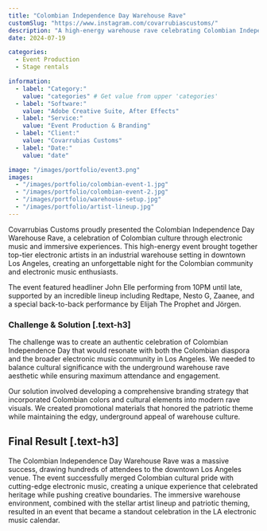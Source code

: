 ```yaml
---
title: "Colombian Independence Day Warehouse Rave"
customSlug: "https://www.instagram.com/covarrubiascustoms/"
description: "A high-energy warehouse rave celebrating Colombian Independence Day featuring John Elle, Redtape, Nesto G, Zaanee, and more in downtown Los Angeles."
date: 2024-07-19

categories:
  - Event Production
  - Stage rentals

information:
  - label: "Category:"
    value: "categories" # Get value from upper 'categories'
  - label: "Software:"
    value: "Adobe Creative Suite, After Effects"
  - label: "Service:"
    value: "Event Production & Branding"
  - label: "Client:"
    value: "Covarrubias Customs"
  - label: "Date:"
    value: "date"

image: "/images/portfolio/event3.png"
images:
  - "/images/portfolio/colombian-event-1.jpg"
  - "/images/portfolio/colombian-event-2.jpg"
  - "/images/portfolio/warehouse-setup.jpg"
  - "/images/portfolio/artist-lineup.jpg"
---
```


Covarrubias Customs proudly presented the Colombian Independence Day Warehouse Rave, a celebration of Colombian culture through electronic music and immersive experiences. This high-energy event brought together top-tier electronic artists in an industrial warehouse setting in downtown Los Angeles, creating an unforgettable night for the Colombian community and electronic music enthusiasts.

The event featured headliner John Elle performing from 10PM until late, supported by an incredible lineup including Redtape, Nesto G, Zaanee, and a special back-to-back performance by Elijah The Prophet and Jörgen.

### Challenge & Solution [.text-h3]

The challenge was to create an authentic celebration of Colombian Independence Day that would resonate with both the Colombian diaspora and the broader electronic music community in Los Angeles. We needed to balance cultural significance with the underground warehouse rave aesthetic while ensuring maximum attendance and engagement.

Our solution involved developing a comprehensive branding strategy that incorporated Colombian colors and cultural elements into modern rave visuals. We created promotional materials that honored the patriotic theme while maintaining the edgy, underground appeal of warehouse culture.

## Final Result [.text-h3]

The Colombian Independence Day Warehouse Rave was a massive success, drawing hundreds of attendees to the downtown Los Angeles venue. The event successfully merged Colombian cultural pride with cutting-edge electronic music, creating a unique experience that celebrated heritage while pushing creative boundaries. The immersive warehouse environment, combined with the stellar artist lineup and patriotic theming, resulted in an event that became a standout celebration in the LA electronic music calendar.
